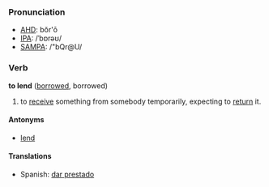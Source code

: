 === Pronunciation ===
*[[w:AHD|AHD]]: bŏr'ō
*[[w:IPA|IPA]]: /ˈbɒrəʊ/
*[[w:SAMPA|SAMPA]]: /"bQr@U/

=== Verb ===

'''to lend''' ([[borrowed]], borrowed)

# to [[receive]] something from somebody temporarily, expecting to [[return]] it.

==== Antonyms ====
*[[lend]]

==== Translations ====
*Spanish: [[dar prestado]]